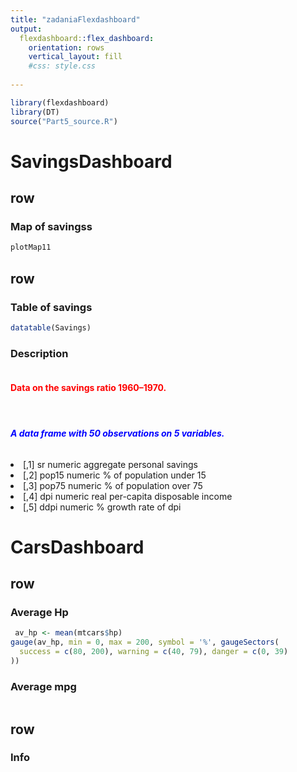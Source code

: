 ```yaml
---
title: "zadaniaFlexdashboard"
output: 
  flexdashboard::flex_dashboard:
    orientation: rows
    vertical_layout: fill
    #css: style.css
    
---
```


```r
library(flexdashboard)
library(DT)
source("Part5_source.R")
```

SavingsDashboard
=======================================================================

row
-----------------------------------------------------------------------

### Map of savingss

```r
plotMap11
```


row
-----------------------------------------------------------------------


### Table of savings

```r
datatable(Savings)
```

### Description

```r

```

<h4 style="color:red">**Data on the savings ratio 1960–1970.**<h4><br>
<h6 style="color:blue;">***A data frame with 50 observations on 5 variables.***</h6>

<li>[,1]	sr	numeric	aggregate personal savings</li>

<li>[,2]	pop15	numeric	% of population under 15</li>

<li>[,3]	pop75	numeric	% of population over 75</li>

<li>[,4]	dpi	numeric	real per-capita disposable income</li>

<li>[,5]	ddpi	numeric	% growth rate of dpi</li>


CarsDashboard
====================================================================================

row
------------------------------------------------------------------------------------


### Average Hp

```r
 av_hp <- mean(mtcars$hp)
gauge(av_hp, min = 0, max = 200, symbol = '%', gaugeSectors(
  success = c(80, 200), warning = c(40, 79), danger = c(0, 39)
))
```



### Average mpg

```r

```



row
-------------------------------------------------------------------------------------

### Info